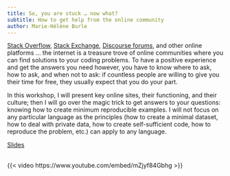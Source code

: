 ```yaml
---
title: So, you are stuck … now what?
subtitle: How to get help from the online community
author: Marie-Hélène Burle
---
```


:::{.def}

[Stack Overflow](https://stackoverflow.com/), [Stack Exchange](https://stackexchange.com/), [Discourse forums](https://www.discourse.org/), and other online platforms ... the internet is a treasure trove of online communities where you can find solutions to your coding problems. To have a positive experience and get the answers you need however, you have to know where to ask, how to ask, and when not to ask: if countless people are willing to give you their time for free, they usually expect that you do your part.

In this workshop, I will present key online sites, their functioning, and their culture; then I will go over the magic trick to get answers to your questions: knowing how to create minimum reproducible examples. I will not focus on any particular language as the principles (how to create a minimal dataset, how to deal with private data, how to create self-sufficient code, how to reproduce the problem, etc.) can apply to any language.

:::

[Slides](help_slides.qmd){.btn .btn-outline-primary}
<br><br>

{{< video https://www.youtube.com/embed/mZjyf84Gbhg >}}

<!-- <br> -->
<!-- <script src="https://giscus.app/client.js" -->
<!-- data-repo="WestDRI/arc-training" -->
<!-- data-repo-id="R_kgDOIk69QA" -->
<!-- data-category-id="DIC_kwDOIk69QM4CS9oA" -->
<!-- data-mapping="url" -->
<!-- data-strict="1" -->
<!-- data-reactions-enabled="0" -->
<!-- data-emit-metadata="0" -->
<!-- data-input-position="bottom" -->
<!-- data-theme="preferred_color_scheme" -->
<!-- data-lang="en" -->
<!-- crossorigin="anonymous" -->
<!-- async> -->
<!-- </script> -->
